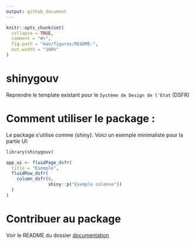 ```yaml
---
output: github_document
---
```


<!-- README.md is generated from README.Rmd. Please edit that file -->

```r
knitr::opts_chunk$set(
  collapse = TRUE,
  comment = "#>",
  fig.path = "man/figures/README-",
  out.width = "100%"
)
```

# shinygouv

Reprendre le template existant pour le `Système de Design de l'Etat` (DSFR)

# Comment utiliser le package :

Le package s'utilise comme {shiny}. Voici un exemple minimaliste pour la partie UI:

```r
library(shinygouv)

app_ui <- fluidPage_dsfr(
  title = "Exemple",
  fluidRow_dsfr(
    column_dsfr(0,
                shiny::p("Exemple colonne"))
  )
)
```


# Contribuer au package 

Voir le README du dossier [documentation](dev/documentation)
